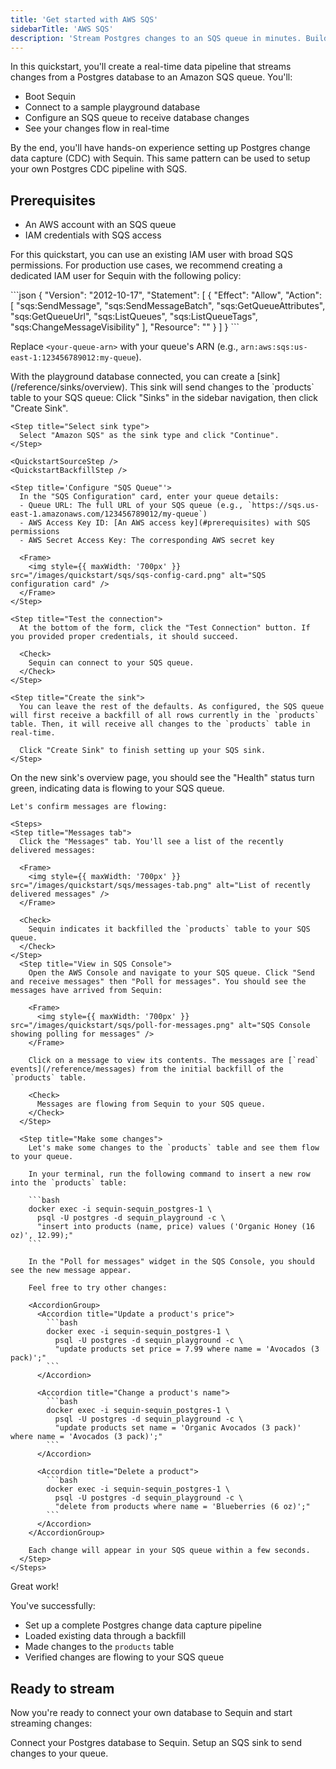 ```yaml
---
title: 'Get started with AWS SQS'
sidebarTitle: 'AWS SQS'
description: 'Stream Postgres changes to an SQS queue in minutes. Build real-time data pipelines with SQS and Postgres change data capture (CDC).'
---
```



In this quickstart, you'll create a real-time data pipeline that streams changes from a Postgres database to an Amazon SQS queue. You'll:

- Boot Sequin
- Connect to a sample playground database
- Configure an SQS queue to receive database changes
- See your changes flow in real-time

By the end, you'll have hands-on experience setting up Postgres change data capture (CDC) with Sequin. This same pattern can be used to setup your own Postgres CDC pipeline with SQS.

## Prerequisites

- An AWS account with an SQS queue
- IAM credentials with SQS access

For this quickstart, you can use an existing IAM user with broad SQS permissions. For production use cases, we recommend creating a dedicated IAM user for Sequin with the following policy:

<Accordion title="Required IAM Policy">
  ```json
  {
    "Version": "2012-10-17",
    "Statement": [
      {
        "Effect": "Allow",
        "Action": [
          "sqs:SendMessage",
          "sqs:SendMessageBatch",
          "sqs:GetQueueAttributes",
          "sqs:GetQueueUrl",
          "sqs:ListQueues",
          "sqs:ListQueueTags",
          "sqs:ChangeMessageVisibility"
        ],
        "Resource": "<your-queue-arn>"
      }
    ]
  }
  ```

Replace `<your-queue-arn>` with your queue's ARN (e.g., `arn:aws:sqs:us-east-1:123456789012:my-queue`).
</Accordion>

<Steps titleSize="h2">
 <QuickstartInitialSteps />
 <Step title="Create an SQS Sink" icon="aws">
  With the playground database connected, you can create a [sink](/reference/sinks/overview). This sink will send changes to the `products` table to your SQS queue:

  <Steps>
    <Step title="Navigate to Sinks">
      Click "Sinks" in the sidebar navigation, then click "Create Sink".
    </Step>

    <Step title="Select sink type">
      Select "Amazon SQS" as the sink type and click "Continue".
    </Step>

    <QuickstartSourceStep />
    <QuickstartBackfillStep />

    <Step title='Configure "SQS Queue"'>
      In the "SQS Configuration" card, enter your queue details:
      - Queue URL: The full URL of your SQS queue (e.g., `https://sqs.us-east-1.amazonaws.com/123456789012/my-queue`)
      - AWS Access Key ID: [An AWS access key](#prerequisites) with SQS permissions
      - AWS Secret Access Key: The corresponding AWS secret key

      <Frame>
        <img style={{ maxWidth: '700px' }} src="/images/quickstart/sqs/sqs-config-card.png" alt="SQS configuration card" />
      </Frame>
    </Step>

    <Step title="Test the connection">
      At the bottom of the form, click the "Test Connection" button. If you provided proper credentials, it should succeed.

      <Check>
        Sequin can connect to your SQS queue.
      </Check>
    </Step>

    <Step title="Create the sink">
      You can leave the rest of the defaults. As configured, the SQS queue will first receive a backfill of all rows currently in the `products` table. Then, it will receive all changes to the `products` table in real-time.

      Click "Create Sink" to finish setting up your SQS sink.
    </Step>
  </Steps>
 </Step>

  <Step title="See changes flow to your SQS queue" icon="waveform-lines">
    On the new sink's overview page, you should see the "Health" status turn green, indicating data is flowing to your SQS queue.

    Let's confirm messages are flowing:

    <Steps>
    <Step title="Messages tab">
      Click the "Messages" tab. You'll see a list of the recently delivered messages:

      <Frame>
        <img style={{ maxWidth: '700px' }} src="/images/quickstart/sqs/messages-tab.png" alt="List of recently delivered messages" />
      </Frame>

      <Check>
        Sequin indicates it backfilled the `products` table to your SQS queue.
      </Check>
    </Step>
      <Step title="View in SQS Console">
        Open the AWS Console and navigate to your SQS queue. Click "Send and receive messages" then "Poll for messages". You should see the messages have arrived from Sequin:

        <Frame>
          <img style={{ maxWidth: '700px' }} src="/images/quickstart/sqs/poll-for-messages.png" alt="SQS Console showing polling for messages" />
        </Frame>

        Click on a message to view its contents. The messages are [`read` events](/reference/messages) from the initial backfill of the `products` table.

        <Check>
          Messages are flowing from Sequin to your SQS queue.
        </Check>
      </Step>

      <Step title="Make some changes">
        Let's make some changes to the `products` table and see them flow to your queue.

        In your terminal, run the following command to insert a new row into the `products` table:

        ```bash
        docker exec -i sequin-sequin_postgres-1 \
          psql -U postgres -d sequin_playground -c \
          "insert into products (name, price) values ('Organic Honey (16 oz)', 12.99);"
        ```

        In the "Poll for messages" widget in the SQS Console, you should see the new message appear.

        Feel free to try other changes:

        <AccordionGroup>
          <Accordion title="Update a product's price">
            ```bash
            docker exec -i sequin-sequin_postgres-1 \
              psql -U postgres -d sequin_playground -c \
              "update products set price = 7.99 where name = 'Avocados (3 pack)';"
            ```
          </Accordion>

          <Accordion title="Change a product's name">
            ```bash
            docker exec -i sequin-sequin_postgres-1 \
              psql -U postgres -d sequin_playground -c \
              "update products set name = 'Organic Avocados (3 pack)' where name = 'Avocados (3 pack)';"
            ```
          </Accordion>

          <Accordion title="Delete a product">
            ```bash
            docker exec -i sequin-sequin_postgres-1 \
              psql -U postgres -d sequin_playground -c \
              "delete from products where name = 'Blueberries (6 oz)';"
            ```
          </Accordion>
        </AccordionGroup>

        Each change will appear in your SQS queue within a few seconds.
      </Step>
    </Steps>
  </Step>
</Steps>

<Check>
  Great work!
</Check>

You've successfully:

- Set up a complete Postgres change data capture pipeline
- Loaded existing data through a backfill
- Made changes to the `products` table
- Verified changes are flowing to your SQS queue

## Ready to stream

Now you're ready to connect your own database to Sequin and start streaming changes:

<CardGroup cols={2}>
  <Card title="Guide: Connect Postgres" icon="elephant" href="/connect-postgres">
    Connect your Postgres database to Sequin.
  </Card>
  <Card title="Guide: Setting up an SQS sink" icon="aws" href="/how-to/stream-postgres-to-sqs">
    Setup an SQS sink to send changes to your queue.
  </Card>
</CardGroup>
